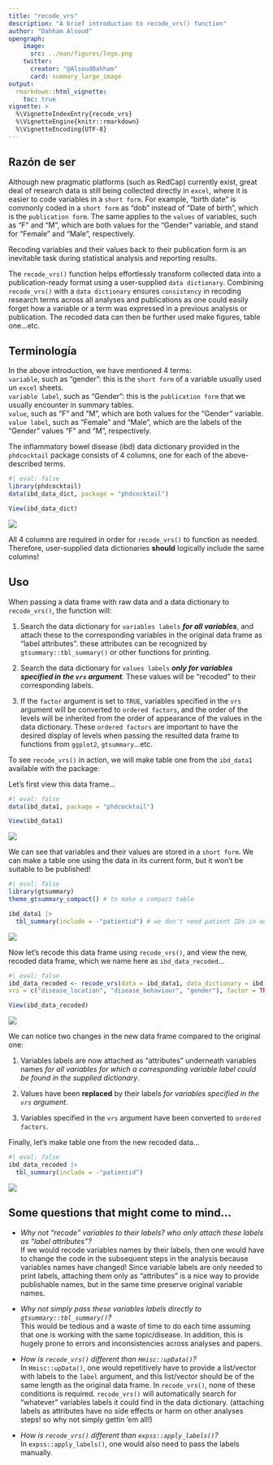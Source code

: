 ```yaml
---
title: "recode_vrs"
description: "A brief introduction to recode_vrs() function"
author: "Dahham Alsoud"
opengraph:
    image:
      src: ../man/figures/logo.png
    twitter:
      creator: "@AlsoudDahham"
      card: summary_large_image
output:
  rmarkdown::html_vignette:
    toc: true
vignette: >
  %\VignetteIndexEntry{recode_vrs}
  %\VignetteEngine{knitr::rmarkdown}
  %\VignetteEncoding{UTF-8}
---
```


## Razón de ser

Although new pragmatic platforms (such as RedCap) currently exist, great deal of research data is still being collected directly in `excel`, where it is easier to code variables in a `short form`. For example, "birth date" is commonly coded in a `short form` as "dob" instead of "Date of birth", which is the `publication form`. The same applies to the `values` of variables, such as "F" and "M", which are both values for the "Gender" variable, and stand for "Female" and "Male", respectively.

Recoding variables and their values back to their publication form is an inevitable task during statistical analysis and reporting results.

The `recode_vrs()` function helps effortlessly transform collected data into a publication-ready format using a user-supplied `data dictionary`. Combining `recode_vrs()` with a `data dictionary` ensures `consistency` in recoding research terms across all analyses and publications as one could easily forget how a variable or a term was expressed in a previous analysis or publication. The recoded data can then be further used make figures, table one...etc.

## Terminología

In the above introduction, we have mentioned 4 terms:\
`variable`, such as "gender": this is the `short form` of a variable usually used un `excel` sheets.\
`variable label`, such as "Gender": this is the `publication form` that we usually encounter in summary tables.\
`value`, such as "F" and "M", which are both values for the "Gender" variable.\
`value label`, such as "Female" and "Male", which are the labels of the "Gender" values "F" and "M", respectively.

The inflammatory bowel disease (ibd) data dictionary provided in the `phdcocktail` package consists of 4 columns, one for each of the above-described terms.

```r
#| eval: false
library(phdcocktail)
data(ibd_data_dict, package = "phdcocktail")

View(ibd_data_dict)

```

![](../man/figures/ibd-data-dict.png)

All 4 columns are required in order for `recode_vrs()` to function as needed. Therefore, user-supplied data dictionaries **should** logically include the same columns!

## Uso

When passing a data frame with raw data and a data dictionary to `recode_vrs()`, the function will:\

1)  Search the data dictionary for `variables labels` ***for all variables***, and attach these to the corresponding variables in the original data frame as "label attributes". these attributes can be recognized by `gtsummary::tbl_summary()` or other functions for printing.\

2)  Search the data dictionary for `values labels` ***only for variables specified in the `vrs` argument***. These values will be "recoded" to their corresponding labels.

3)  If the `factor` argument is set to `TRUE`, variables specified in the `vrs` argument will be converted to `ordered factors`, and the order of the levels will be inherited from the order of appearance of the values in the data dictionary. These `ordered factors` are important to have the desired display of levels when passing the resulted data frame to functions from `ggplot2`, `gtsummary`...etc.

To see `recode_vrs()` in action, we will make table one from the `ibd_data1` available with the package:

Let's first view this data frame...

```r
#| eval: false
data(ibd_data1, package = "phdcocktail")

View(ibd_data1)

```

![](../man/figures/ibd-data-raw.png)

We can see that variables and their values are stored in a `short form`. We can make a table one using the data in its current form, but it won't be suitable to be published!

```r
#| eval: false
library(gtsummary)
theme_gtsummary_compact() # to make a compact table

ibd_data1 |>
  tbl_summary(include = -"patientid") # we don't need patient IDs in our table

```

![](../man/figures/table1-raw.png)

Now let's recode this data frame using `recode_vrs()`, and view the new, recoded data frame, which we name here as `ibd_data_recoded`...

```r
#| eval: false
ibd_data_recoded <- recode_vrs(data = ibd_data1, data_dictionary = ibd_data_dict,
vrs = c("disease_location", "disease_behaviour", "gender"), factor = TRUE)

View(ibd_data_recoded)

```

![](../man/figures/ibd-data-recoded.png)

We can notice two changes in the new data frame compared to the original one:\

1)  Variables labels are now attached as "attributes" underneath variables names *for all variables for which a corresponding variable label could be found in the supplied dictionary*.\

2)  Values have been **replaced** by their labels *for variables specified in the `vrs` argument*.\

3)  Variables specified in the `vrs` argument have been converted to `ordered factors`.

Finally, let's make table one from the new recoded data...

```r
#| eval: false
ibd_data_recoded |>
  tbl_summary(include = -"patientid")

```

![](../man/figures/table1-recoded.png)

## Some questions that might come to mind...

-   *Why not "recode" variables to their labels? who only attach these labels as "label attributes"?*\
    If we would recode variables names by their labels, then one would have to change the code in the subsequent steps in the analysis because variables names have changed! Since variable labels are only needed to print labels, attaching them only as "attributes" is a nice way to provide publishable names, but in the same time preserve original variable names.\

-   *Why not simply pass these variables labels directly to `gtsummary::tbl_summary()`?*\
    This would be tedious and a waste of time to do each time assuming that one is working with the same topic/disease. In addition, this is hugely prone to errors and inconsistencies across analyses and papers.\

-   *How is `recode_vrs()` different than `Hmisc::upData()`?*\
    In `Hmisc::upData()`, one would repetitively have to provide a list/vector with labels to the `label` argument, and this list/vector should be of the same length as the original data frame. In `recode_vrs()`, none of these conditions is required. `recode_vrs()` will automatically search for "whatever" variables labels it could find in the data dictionary. (attaching labels as attributes have no side effects or harm on other analyses steps! so why not simply gettin 'em all!)

-   *How is `recode_vrs()` different than `expss::apply_labels()`?*\
    In `expss::apply_labels()`, one would also need to pass the labels manually.
